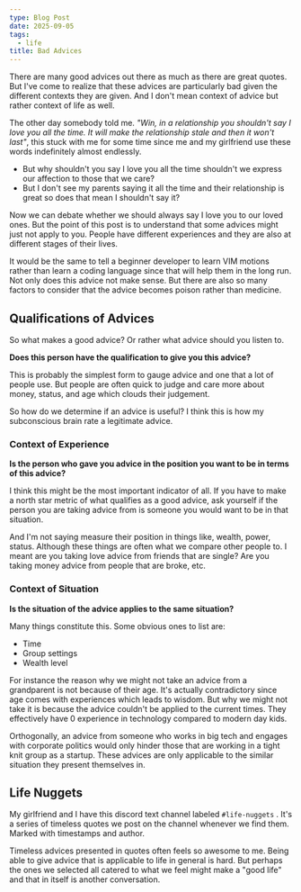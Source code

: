```yaml
---
type: Blog Post
date: 2025-09-05
tags:
  - life
title: Bad Advices
---
```


There are many good advices out there as much as there are great quotes.
But I've come to realize that these advices are particularly bad given the different contexts they are given. And I don't mean context of advice but rather context of life as well.

The other day somebody told me.
_"Win, in a relationship you shouldn't say I love you all the time. It will make the relationship stale and then it won't last"_, this stuck with me for some time since me and my girlfriend use these words indefinitely almost endlessly.

- But why shouldn't you say I love you all the time shouldn't we express our affection to those that we care?
- But I don't see my parents saying it all the time and their relationship is great so does that mean I shouldn't say it?

Now we can debate whether we should always say I love you to our loved ones. But the point of this post is to understand that some advices might just not apply to you. People have different experiences and they are also at different stages of their lives.

It would be the same to tell a beginner developer to learn VIM motions rather than learn a coding language since that will help them in the long run. Not only does this advice not make sense. But there are also so many factors to consider that the advice becomes poison rather than medicine.

## Qualifications of Advices

So what makes a good advice? Or rather what advice should you listen to.

**Does this person have the qualification to give you this advice?**

This is probably the simplest form to gauge advice and one that a lot of people use. But people are often quick to judge and care more about money, status, and age which clouds their judgement.

So how do we determine if an advice is useful? I think this is how my subconscious brain rate a legitimate advice.

### Context of Experience

**Is the person who gave you advice in the position you want to be in terms of this advice?**

I think this might be the most important indicator of all. If you have to make a north star metric of what qualifies as a good advice, ask yourself if the person you are taking advice from is someone you would want to be in that situation.

And I'm not saying measure their position in things like, wealth, power, status. Although these things are often what we compare other people to. I meant are you taking love advice from friends that are single? Are you taking money advice from people that are broke, etc.

### Context of Situation

**Is the situation of the advice applies to the same situation?**

Many things constitute this. Some obvious ones to list are:

- Time
- Group settings
- Wealth level

For instance the reason why we might not take an advice from a grandparent is not because of their age. It's actually contradictory since age comes with experiences which leads to wisdom. But why we might not take it is because the advice couldn't be applied to the current times. They effectively have 0 experience in technology compared to modern day kids.

Orthogonally, an advice from someone who works in big tech and engages with corporate politics would only hinder those that are working in a tight knit group as a startup. These advices are only applicable to the similar situation they present themselves in.

## Life Nuggets

My girlfriend and I have this discord text channel labeled `#life-nuggets` . It's a series of timeless quotes we post on the channel whenever we find them. Marked with timestamps and author.

Timeless advices presented in quotes often feels so awesome to me. Being able to give advice that is applicable to life in general is hard. But perhaps the ones we selected all catered to what we feel might make a "good life" and that in itself is another conversation.

